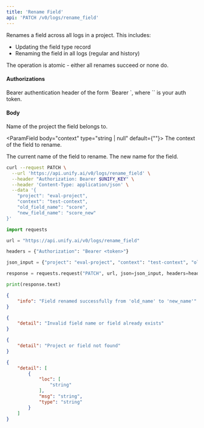 ```yaml
---
title: 'Rename Field'
api: 'PATCH /v0/logs/rename_field'
---
```

Renames a field across all logs in a project. This includes:
- Updating the field type record
- Renaming the field in all logs (regular and history)

The operation is atomic - either all renames succeed or none do.

#### Authorizations

<ParamField header="Authorization" type="string" required="true">
  Bearer authentication header of the form `Bearer <token>`, where `<token>` is your auth token.
</ParamField>

#### Body

<ParamField body="project" type="string" required="true">
Name of the project the field belongs to.
</ParamField>

<ParamField body="context" type="string | null"  default={""}>
The context of the field to rename.
</ParamField>

<ParamField body="old_field_name" type="string" required="true">
The current name of the field to rename.
</ParamField>

<ParamField body="new_field_name" type="string" required="true">
The new name for the field.
</ParamField>

<RequestExample>

```bash cURL
curl --request PATCH \
  --url 'https://api.unify.ai/v0/logs/rename_field' \
  --header "Authorization: Bearer $UNIFY_KEY" \
  --header 'Content-Type: application/json' \
  --data '{
    "project": "eval-project",
    "context": "test-context",
    "old_field_name": "score",
    "new_field_name": "score_new"
}'
```

```python Python
import requests

url = "https://api.unify.ai/v0/logs/rename_field"

headers = {"Authorization": "Bearer <token>"}

json_input = {"project": "eval-project", "context": "test-context", "old_field_name": "score", "new_field_name": "score_new"}

response = requests.request("PATCH", url, json=json_input, headers=headers)

print(response.text)
```

</RequestExample>
<ResponseExample>

```json 200
{
    "info": "Field renamed successfully from 'old_name' to 'new_name'"
}
```

```json 400
{
    "detail": "Invalid field name or field already exists"
}
```

```json 404
{
    "detail": "Project or field not found"
}
```

```json 422
{
    "detail": [
        {
            "loc": [
                "string"
            ],
            "msg": "string",
            "type": "string"
        }
    ]
}
```

</ResponseExample>
